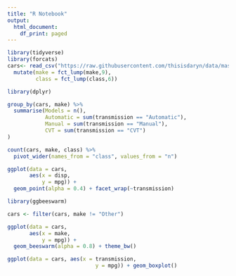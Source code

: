 ```yaml
---
title: "R Notebook"
output:
  html_document:
    df_print: paged
---
```




```r
library(tidyverse)
library(forcats)
cars<- read_csv("https://raw.githubusercontent.com/thisisdaryn/data/master/ML/cars2020.csv") %>%
  mutate(make = fct_lump(make,9),
         class = fct_lump(class,6))
```


```r
library(dplyr)

group_by(cars, make) %>% 
  summarise(Models = n(), 
            Automatic = sum(transmission == "Automatic"),
            Manual = sum(transmission == "Manual"),
            CVT = sum(transmission == "CVT")
)

```

```r
count(cars, make, class) %>% 
  pivot_wider(names_from = "class", values_from = "n")

```


```r
ggplot(data = cars,
       aes(x = disp,
           y = mpg)) + 
  geom_point(alpha = 0.4) + facet_wrap(~transmission)
```

```r
library(ggbeeswarm)

cars <- filter(cars, make != "Other")

ggplot(data = cars, 
       aes(x = make,
           y = mpg)) + 
  geom_beeswarm(alpha = 0.8) + theme_bw()
```
```r
ggplot(data = cars, aes(x = transmission,
                            y = mpg)) + geom_boxplot()
```


